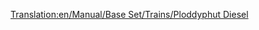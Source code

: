 [[Translation:en/Manual/Base Set/Trains/Ploddyphut Diesel]]
{{en/Manual/Base Set/Trains/Trains|Cost=£18,750 ($37,500)
|Speed=120 kph (75 mph)
|Weight=95 t
|Power=1,400 hp (1,044 kW)
|Annual=£1,904 ($3,808)
|Designed=1972
|Lifespan=20 
|Capacity=N/A
|Description=The first diesel train for toyland, not much better than the the Mightymover Choo-Choo.
|Real-life= Fictional
}}